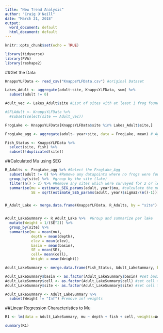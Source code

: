 ```yaml
---
title: "New Trend Analysis"
author: "Craig O'Neill"
date: "March 21, 2018"
output:
  word_document: default
  html_document: default
---
```


```r
knitr::opts_chunk$set(echo = TRUE)
```

```r
library(tidyverse)
library(PVA)
library(reshape2)
```

##Get the Data
```r
KnappsYLFData <- read_csv("KnappsYLFData.csv") #original Dataset

Lakes_Adult <- aggregate(adult~site, KnappsYLFData, sum) %>% 
  subset(adult != 0)

Adult_vec <- Lakes_Adult$site #List of sites with at least 1 frog found

#SFLAdult <- KnappsYLFData %>% 
  #subset(select(site == Adult_vec))

FrogLake <- KnappsYLFData[KnappsYLFData$site %in% Lakes_Adult$site,]

FrogLake_agg <- aggregate(adult~ year+site, data = FrogLake, mean) # Aggregate the surveys to account for multiple surveys for the same lake in the same year.  We are taking the average counts for adults when this occurs.

Fish_Status <- KnappsYLFData %>% 
  select(site, fish) %>% 
  subset(!duplicated(site))


```

##Calculated Mu using SEG

```r
R_Adults <- FrogLake_agg %>% #Select the FrogLake_Agg
  subset(adult != 0) %>% #Remove any datapoints where no frogs were found
  group_by(site) %>%  #group by the site (lake)
  filter(n() > 2) %>% #Remove any sites which were surveyed for 2 or less years times during the 20 years
  summarise(mu = estimate_SEG_params(adult, year)$mu, #calculate the mu for adults
            SE = sqrt(estimate_SEG_params(adult, year)$sigma2/(n()-1))) #calculate the standard error for adults for each site


R_Adult_Lake <- merge.data.frame(KnappsYLFData, R_Adults, by = "site") #Remerge dataframe so I can get the other lake qualities


Adult_LakeSummary <- R_Adult_Lake %>%  #Group and summarize per lake
  mutate(Weight = 1/(SE^2)) %>% 
  group_by(site) %>% 
  summarise(mu = mean(mu),
            depth = mean(depth),
            elev = mean(elev),
            basin = mean(basin),
            SE = mean(SE),
            cell= mean(cell),
            Weight = mean(Weight))

Adult_LakeSummary <- merge.data.frame(Fish_Status, Adult_LakeSummary, by = "site") #Add back in the fish status for each lake

Adult_LakeSummary$basin <- as.factor(Adult_LakeSummary$basin) #set basin to factor
Adult_LakeSummary$cell <- as.factor(Adult_LakeSummary$cell) #set cell to factor
Adult_LakeSummary$site <- as.factor(Adult_LakeSummary$site) #set cell to factor

Adult_LakeSummary <- Adult_LakeSummary %>% 
  subset(Weight != "Inf") #remove inf weights

```

##Linear Regression Characteristics to Mu
```r
R1 <- lm(data = Adult_LakeSummary, mu ~ depth + fish + cell, weights=Weight) #LM on the growth rate of frogs based on lake characteristics, weight is 1/SE^2 as suggested by Bruce.  This is th

summary(R1)

```

